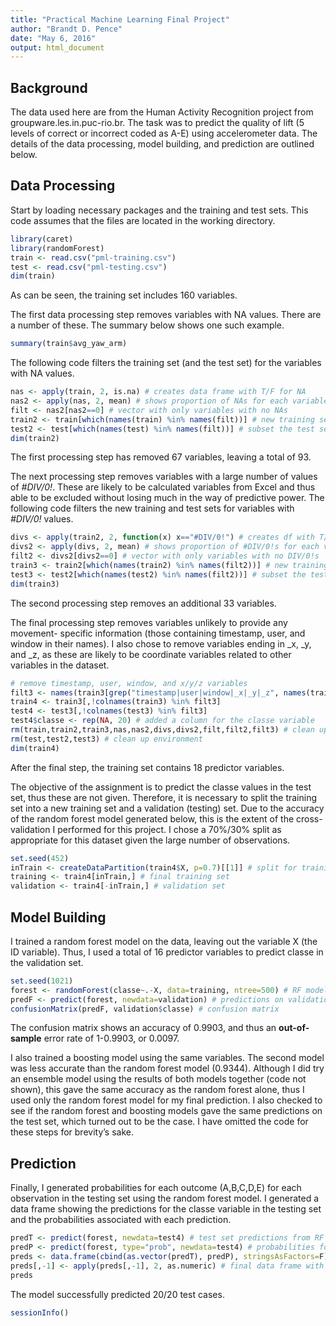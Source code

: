 ```yaml
---
title: "Practical Machine Learning Final Project"
author: "Brandt D. Pence"
date: "May 6, 2016"
output: html_document
---
```



## Background

The data used here are from the Human Activity Recognition project from 
groupware.les.in.puc-rio.br.  The task was to predict the quality of lift (5 
levels of correct or incorrect coded as A-E) using accelerometer data.  The 
details of the data processing, model building, and prediction are outlined 
below.


## Data Processing

Start by loading necessary packages and the training and test sets.  This code
assumes that the files are located in the working directory.
```r
library(caret)
library(randomForest)
train <- read.csv("pml-training.csv")
test <- read.csv("pml-testing.csv")
dim(train)
```
As can be seen, the training set includes 160 variables.

The first data processing step removes variables with NA values.  There are a 
number of these. The summary below shows one such example.
```r
summary(train$avg_yaw_arm)
```

The following code filters the training set (and the test set) for the variables
with NA values.
```r
nas <- apply(train, 2, is.na) # creates data frame with T/F for NA
nas2 <- apply(nas, 2, mean) # shows proportion of NAs for each variable
filt <- nas2[nas2==0] # vector with only variables with no NAs
train2 <- train[which(names(train) %in% names(filt))] # new training set with no NAs
test2 <- test[which(names(test) %in% names(filt))] # subset the test set too
dim(train2)
```
The first processing step has removed 67 variables, leaving a total of 93.

The next processing step removes variables with a large number of values of
*#DIV/0!*.  These are likely to be calculated variables from Excel and thus
able to be excluded without losing much in the way of predictive power. The
following code filters the new training and test sets for variables with
*#DIV/0!* values.
```r
divs <- apply(train2, 2, function(x) x=="#DIV/0!") # creates df with T/F for #DIV/0!
divs2 <- apply(divs, 2, mean) # shows proportion of #DIV/0!s for each variable
filt2 <- divs2[divs2==0] # vector with only variables with no DIV/0!s
train3 <- train2[which(names(train2) %in% names(filt2))] # new training set with no #DIV/0!
test3 <- test2[which(names(test2) %in% names(filt2))] # subset the test set too
dim(train3)
```
The second processing step removes an additional 33 variables.

The final processing step removes variables unlikely to provide any movement-
specific information (those containing timestamp, user, and window in their
names).  I also chose to remove variables ending in _x, _y, and _z, as these
are likely to be coordinate variables related to other variables in the dataset.
```r
# remove timestamp, user, window, and x/y/z variables
filt3 <- names(train3[grep("timestamp|user|window|_x|_y|_z", names(train3))])
train4 <- train3[,!colnames(train3) %in% filt3]
test4 <- test3[,!colnames(test3) %in% filt3]
test4$classe <- rep(NA, 20) # added a column for the classe variable
rm(train,train2,train3,nas,nas2,divs,divs2,filt,filt2,filt3) # clean up environment
rm(test,test2,test3) # clean up environment
dim(train4)
```
After the final step, the training set contains 18 predictor variables.

The objective of the assignment is to predict the classe values in the test set,
thus these are not given. Therefore, it is necessary to split the training set
into a new training set and a validation (testing) set.  Due to the accuracy of
the random forest model generated below, this is the extent of the cross-validation
I performed for this project.  I chose a 70%/30% split as appropriate for this
dataset given the large number of observations.
```r
set.seed(452)
inTrain <- createDataPartition(train4$X, p=0.7)[[1]] # split for training and validation sets
training <- train4[inTrain,] # final training set
validation <- train4[-inTrain,] # validation set
```


## Model Building

I trained a random forest model on the data, leaving out the variable X (the ID
variable). Thus, I used a total of 16 predictor variables to predict classe in
the validation set.
```r
set.seed(1021)
forest <- randomForest(classe~.-X, data=training, ntree=500) # RF model
predF <- predict(forest, newdata=validation) # predictions on validation set
confusionMatrix(predF, validation$classe) # confusion matrix
```
The confusion matrix shows an accuracy of 0.9903, and thus an **out-of-sample**
error rate of 1-0.9903, or 0.0097.

I also trained a boosting model using the same variables.
The second model was less accurate than the random forest model (0.9344). 
Although I did try an ensemble model using the results of both models together
(code not shown), this gave the same accuracy as the random forest alone, thus I 
used only the random forest model for my final prediction. I also checked to see 
if the random forest and boosting models gave the same predictions on the test 
set, which turned out to be the case.  I have omitted the code for these steps 
for brevity's sake.


## Prediction

Finally, I generated probabilities for each outcome (A,B,C,D,E) for each observation
in the testing set using the random forest model.  I generated a data frame
showing the predictions for the classe variable in the testing set and the
probabilities associated with each prediction.
```r
predT <- predict(forest, newdata=test4) # test set predictions from RF model
predP <- predict(forest, type="prob", newdata=test4) # probabilities for test set predictions
preds <- data.frame(cbind(as.vector(predT), predP), stringsAsFactors=F)
preds[,-1] <- apply(preds[,-1], 2, as.numeric) # final data frame with predictions and probs
preds
```
The model successfully predicted 20/20 test cases.

```r
sessionInfo()
```